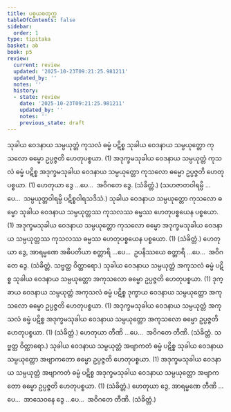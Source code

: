 ```yaml
---
title: ပစ္စယစတုက္က
tableOfContents: false
sidebar:
  order: 1
type: tipitaka
basket: ab
book: p5
review:
  current: review
  updated: '2025-10-23T09:21:25.981211'
  updated_by: ''
  notes: ''
  history:
  - state: review
    date: '2025-10-23T09:21:25.981211'
    updated_by: ''
    notes: ''
    previous_state: draft
---
```



<ReviewStatus review={frontmatter.review} showDetails={true} />

<HypothesisAnnotation frontmatter={frontmatter} />

<DynamicBreadcrumb />

<Division number="1" book="p5" e="ch" v="39" p="1">

<Paragraph number="297" book="p5">
သုခါယ ဝေဒနာယ သမ္ပယုတ္တံ ကုသလံ ဓမ္မံ ပဋိစ္စ သုခါယ ဝေဒနာယ သမ္ပယုတ္တော ကုသလော ဓမ္မော ဥပ္ပဇ္ဇတိ ဟေတုပစ္စယာ. (1)
</Paragraph>

<Paragraph number="298" book="p5">
အဒုက္ခမသုခါယ ဝေဒနာယ သမ္ပယုတ္တံ ကုသလံ ဓမ္မံ ပဋိစ္စ အဒုက္ခမသုခါယ ဝေဒနာယ သမ္ပယုတ္တော ကုသလော ဓမ္မော ဥပ္ပဇ္ဇတိ ဟေတုပစ္စယာ. (1)
</Paragraph>

<Paragraph number="299" book="p5">
ဟေတုယာ ဒွေ …ပေ…  အဝိဂတေ ဒွေ. (သံခိတ္တံ.) (သဟဇာတဝါရမ္ပိ …ပေ…  သမ္ပယုတ္တဝါရမ္ပိ ပဋိစ္စဝါရသဒိသံ.)
</Paragraph>

</Division>
<Division number="2" book="p5" e="ch" v="39" p="1">

<Paragraph number="300" book="p5">
သုခါယ ဝေဒနာယ သမ္ပယုတ္တော ကုသလော ဓမ္မော သုခါယ ဝေဒနာယ သမ္ပယုတ္တဿ ကုသလဿ ဓမ္မဿ ဟေတုပစ္စယေန ပစ္စယော. (1)
</Paragraph>

<Paragraph number="301" book="p5">
အဒုက္ခမသုခါယ ဝေဒနာယ သမ္ပယုတ္တော ကုသလော ဓမ္မော အဒုက္ခမသုခါယ ဝေဒနာယ သမ္ပယုတ္တဿ ကုသလဿ ဓမ္မဿ ဟေတုပစ္စယေန ပစ္စယော. (1) (သံခိတ္တံ.)
</Paragraph>

<Paragraph number="302" book="p5">
ဟေတုယာ ဒွေ, အာရမ္မဏေ အဓိပတိယာ စတ္တာရိ …ပေ…  ဥပနိဿယေ စတ္တာရိ …ပေ…  အဝိဂတေ ဒွေ. (သံခိတ္တံ. သဗ္ဗတ္ထ ဝိတ္ထာရော.)
</Paragraph>

</Division>
<Division number="3" book="p5" e="ch" v="39" p="1">

<Paragraph number="303" book="p5">
သုခါယ ဝေဒနာယ သမ္ပယုတ္တံ အကုသလံ ဓမ္မံ ပဋိစ္စ သုခါယ ဝေဒနာယ သမ္ပယုတ္တော အကုသလော ဓမ္မော ဥပ္ပဇ္ဇတိ ဟေတုပစ္စယာ. (1)
</Paragraph>

<Paragraph number="304" book="p5">
ဒုက္ခာယ ဝေဒနာယ သမ္ပယုတ္တံ အကုသလံ ဓမ္မံ ပဋိစ္စ ဒုက္ခာယ ဝေဒနာယ သမ္ပယုတ္တော အကုသလော ဓမ္မော ဥပ္ပဇ္ဇတိ ဟေတုပစ္စယာ. (1)
</Paragraph>

<Paragraph number="305" book="p5">
အဒုက္ခမသုခါယ ဝေဒနာယ သမ္ပယုတ္တံ အကုသလံ ဓမ္မံ ပဋိစ္စ အဒုက္ခမသုခါယ ဝေဒနာယ သမ္ပယုတ္တော အကုသလော ဓမ္မော ဥပ္ပဇ္ဇတိ ဟေတုပစ္စယာ. (1) (သံခိတ္တံ.)
</Paragraph>

<Paragraph number="306" book="p5">
ဟေတုယာ တီဏိ …ပေ…  အဝိဂတေ တီဏိ. (သံခိတ္တံ. သဗ္ဗတ္ထ ဝိတ္ထာရော.)
</Paragraph>

</Division>
<Division number="4" book="p5" e="ch" v="39" p="2">

<Paragraph number="307" book="p5">
သုခါယ ဝေဒနာယ သမ္ပယုတ္တံ အဗျာကတံ ဓမ္မံ ပဋိစ္စ သုခါယ ဝေဒနာယ သမ္ပယုတ္တော အဗျာကတော ဓမ္မော ဥပ္ပဇ္ဇတိ ဟေတုပစ္စယာ. (1)
</Paragraph>

<Paragraph number="308" book="p5">
အဒုက္ခမသုခါယ ဝေဒနာယ သမ္ပယုတ္တံ အဗျာကတံ ဓမ္မံ ပဋိစ္စ အဒုက္ခမသုခါယ ဝေဒနာယ သမ္ပယုတ္တော အဗျာကတော ဓမ္မော ဥပ္ပဇ္ဇတိ ဟေတုပစ္စယာ. (1) (သံခိတ္တံ.)
</Paragraph>

<Paragraph number="309" book="p5">
ဟေတုယာ ဒွေ, အာရမ္မဏေ တီဏိ …ပေ…  အာသေဝနေ ဒွေ …ပေ…  အဝိဂတေ တီဏိ. (သံခိတ္တံ.)
</Paragraph>
</Division>